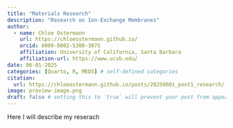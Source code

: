 ```yaml
---
title: "Materials Research"
description: "Research on Ion-Exchange Membranes"
author:
  - name: Chloe Ostermann
    url: https://chloeostermann.github.io/
    orcid: 0000-0002-5300-3075
    affiliation: University of California, Santa Barbara
    affiliation-url: https://www.ucsb.edu/
date: 06-01-2025
categories: [Quarto, R, MEDS] # self-defined categories
citation: 
  url: https://chloeostermann.github.io/posts/20250601_post1_research/ 
image: preview-image.png
draft: false # setting this to `true` will prevent your post from appearing on your listing page until you're ready!
---
```


Here I will describe my reserach
